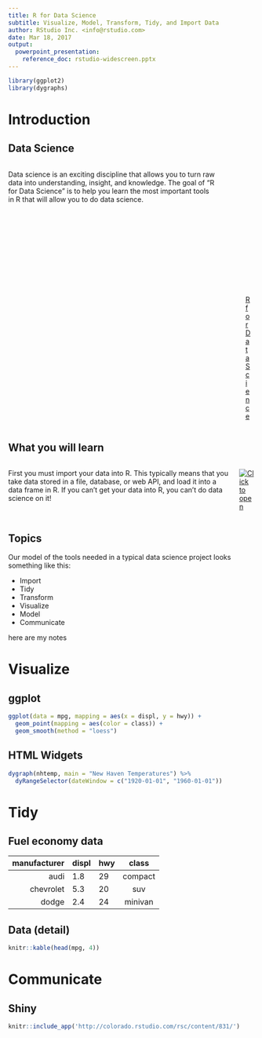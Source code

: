 ```yaml
---
title: R for Data Science
subtitle: Visualize, Model, Transform, Tidy, and Import Data
author: RStudio Inc. <info@rstudio.com>
date: Mar 18, 2017
output: 
  powerpoint_presentation:
    reference_doc: rstudio-widescreen.pptx
---
```


```r
library(ggplot2)
library(dygraphs)
```


# Introduction

## Data Science

:::::::::::::: {.columns}
::: {.column}
Data science is an exciting discipline that allows you to turn raw data into understanding, insight, and knowledge. The goal of “R for Data Science” is to help you learn the most important tools in R that will allow you to do data science.
:::
::: {.column}
![[R for Data Science](http://r4ds.had.co.nz/)](r4ds.png)
:::
::::::::::::::


## What you will learn

:::::::::::::: {.columns}
::: {.column}
First you must import your data into R. This typically means that you take data stored in a file, database, or web API, and load it into a data frame in R. If you can’t get your data into R, you can’t do data science on it!
:::
::: {.column}
[![Click to open](r4ds.png)](http://r4ds.had.co.nz/)
:::
::::::::::::::

## Topics

Our model of the tools needed in a typical data science project looks something like this:

* Import
* Tidy
* Transform
* Visualize
* Model
* Communicate

::: notes
here are my notes
:::

# Visualize

## ggplot

```r
ggplot(data = mpg, mapping = aes(x = displ, y = hwy)) + 
  geom_point(mapping = aes(color = class)) + 
  geom_smooth(method = "loess")
```

## HTML Widgets

```r
dygraph(nhtemp, main = "New Haven Temperatures") %>% 
  dyRangeSelector(dateWindow = c("1920-01-01", "1960-01-01"))
```

# Tidy

## Fuel economy data

 manufacturer    displ   hwy     class
-------------    ------  -----  ---------
        audi     1.8     29      compact
   chevrolet     5.3     20        suv
       dodge     2.4     24      minivan

## Data (detail)

```r
knitr::kable(head(mpg, 4))
```

# Communicate

## Shiny

```r
knitr::include_app('http://colorado.rstudio.com/rsc/content/831/')
```




